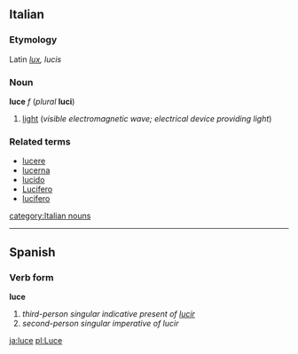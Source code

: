 ==Italian==
===Etymology===
Latin ''[[lux]], lucis''
===Noun===
'''luce''' ''f'' (''plural'' '''luci''')

#[[light]] (''visible electromagnetic wave; electrical device providing light'')

===Related terms===
*[[lucere]]
*[[lucerna]]
*[[lucido]]
*[[Lucifero]]
*[[lucifero]]
[[category:Italian nouns]]
----

==Spanish==
===Verb form===
'''luce'''

# ''third-person singular indicative present of [[lucir]]''
# ''second-person singular imperative of lucir''

[[ja:luce]]
[[pl:Luce]]